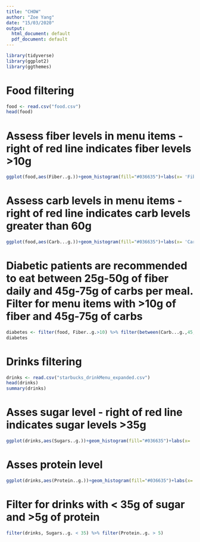 ---
title: "CHOW"
author: "Zoe Yang"
date: "15/03/2020"
output:
  html_document: default
  pdf_document: default
---

```{r}
library(tidyverse)
library(ggplot2)
library(ggthemes)
```

# Food filtering
```{r}
food <- read.csv("food.csv")
head(food)
```

# Assess fiber levels in menu items - right of red line indicates fiber levels >10g
```{r}
ggplot(food,aes(Fiber..g.))+geom_histogram(fill="#036635")+labs(x= 'Fiber',y = 'Count', title = paste("Distribution of Fiber")) +theme_classic()+geom_vline(xintercept = 10, linetype="dotted", color = "red", size=1.0)
```

# Assess carb levels in menu items - right of red line indicates carb levels greater than 60g
```{r}
ggplot(food,aes(Carb...g.))+geom_histogram(fill="#036635")+labs(x= 'Carb',y = 'Count', title = paste("Distribution of Carbs")) +theme_classic()+geom_vline(xintercept = 60, linetype="dotted", color = "red", size=1.0)
```


# Diabetic patients are recommended to eat between 25g-50g of fiber daily and 45g-75g of carbs per meal. Filter for menu items with >10g of fiber and 45g-75g of carbs
```{r}
diabetes <- filter(food, Fiber..g.>10) %>% filter(between(Carb...g.,45,75))
diabetes
```

# Drinks filtering
```{r}
drinks <- read.csv("starbucks_drinkMenu_expanded.csv")
head(drinks)
summary(drinks)
```

# Asses sugar level - right of red line indicates sugar levels >35g
```{r}
ggplot(drinks,aes(Sugars..g.))+geom_histogram(fill="#036635")+labs(x= 'Sugars',y = 'Count', title = paste("Distribution of Sugars")) +theme_classic()+ geom_vline(xintercept = 35, linetype="dotted", color = "red", size=1.0)
```

# Asses protein level 
```{r}
ggplot(drinks,aes(Protein..g.))+geom_histogram(fill="#036635")+labs(x= 'Protein',y = 'Count', title = paste("Distribution of Protein")) +theme_classic()
```

# Filter for drinks with < 35g of sugar and >5g of protein
```{r}
filter(drinks, Sugars..g. < 35) %>% filter(Protein..g. > 5)
```

